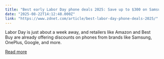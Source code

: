 ```yaml
---
title: "Best early Labor Day phone deals 2025: Save up to $300 on Samsung, Google, and more"
date: "2025-08-22T14:12:48.000Z"
link: "https://www.zdnet.com/article/best-labor-day-phone-deals-2025/"
---
```


Labor Day is just about a week away, and retailers like Amazon and Best Buy are already offering discounts on phones from brands like Samsung, OnePlus, Google, and more.

[Read more](https://www.zdnet.com/article/best-labor-day-phone-deals-2025/)
